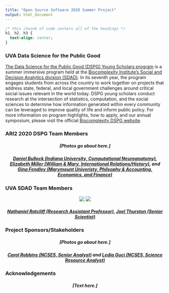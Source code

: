 ```yaml
---
title: "Open Source Software 2020 Summer Project"
output: html_document
---
```


```css
/* this chunnk of code centers all of the headings */
h1, h2, h3 {
  text-align: center;
}
```

### UVA Data Science for the Public Good 

[The Data Science for the Public Good (DSPG) Young Scholars program](https://biocomplexity.virginia.edu/social-decision-analytics/dspg-program) is a summer immersive program held at the [Biocomplexity Institute’s Social and Decision Analytics division (SDAD)](https://biocomplexity.virginia.edu/social-decision-analytics). In its seventh year, the program engages students from across the country to work together on projects that address state, federal, and local government challenges around critical social issues relevant in the world today. DSPG young scholars conduct research at the intersection of statistics, computation, and the social sciences to determine how information generated within every community can be leveraged to improve quality of life and inform public policy. For more information on program highlights, how to apply, and our annual symposium, please visit the official [Biocomplexity DSPG website]((https://biocomplexity.virginia.edu/social-decision-analytics/dspg-program)).

### ARI2 2020 DSPG Team Members 

##### [Photos go about here.] {style=text-align:center}

##### [Daniel Bullock (Indiana University, Computational Neuroanatomy)](https://github.com/DanNBullock), [Elizabeth Miller (William & Mary, International Relations/History)](https://github.com/lizhmil), and [Gina Fendley (Marymount Univeristy, Philsophy & Accounting, Economics, and Finance)](https://github.com/gina-fendley) {style=text-align:center}
###

### UVA SDAD Team Members 

<center>

![](/nat.jpg) ![](/joel.jpg)

</center>

##### [Nathaniel Ratcliff (Research Assistant Professor)](https://biocomplexity.virginia.edu/nathaniel-ratcliff), [Joel Thurston (Senior Scientist)](https://biocomplexity.virginia.edu/joel-thurston) {style=text-align:center}

### Project Sponsors/Stakeholders 

##### [Photos go about here.] {style=text-align:center}

##### [Carol Robbins (NCSES, Senior Analyst)](https://www.nsf.gov/staff/staff_bio.jsp?lan=crobbins&from_org=) and [Ledia Guci (NCSES, Science Resource Analyst)](https://www.nsf.gov/staff/staff_bio.jsp?lan=lguci&from_org=) {style=text-align:center}

### Acknowledgements  

##### [Text here.] {style=text-align:center}